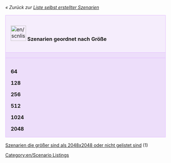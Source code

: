 ''« Zurück zur [[de/Archive/Lists/Liste selbst erstellter Szenarien|Liste selbst erstellter Szenarien]]''

{| cellspacing="3" class="mainpagetable" align="center" width="100%"
|- valign="top" 
|colspan="7" style="font-size: 100%; BACKGROUND-COLOR: #F5EDFC; border: 1px solid #E1BBFF; margin: 0; padding: 1em; text-align: left; width:14%"|[[File:en/scnlist-size.png|48px]] <font size="3">'''Szenarien geordnet nach Größe'''</font>
|-
|style="font-size: 100%; BACKGROUND-COLOR: #EDDEFA; border: 1px solid #E1BBFF; margin: 0; padding: 1em 1em 0em 1em; text-align: left;"|
|style="font-size: 100%; BACKGROUND-COLOR: #EDDEFA; border: 1px solid #E1BBFF; margin: 0; padding: 1em 1em 0em 1em; text-align: left;"|'''64'''
|style="font-size: 100%; BACKGROUND-COLOR: #EDDEFA; border: 1px solid #E1BBFF; margin: 0; padding: 1em 1em 0em 1em; text-align: left;"|'''128'''
|style="font-size: 100%; BACKGROUND-COLOR: #EDDEFA; border: 1px solid #E1BBFF; margin: 0; padding: 1em 1em 0em 1em; text-align: left;"|'''256'''
|style="font-size: 100%; BACKGROUND-COLOR: #EDDEFA; border: 1px solid #E1BBFF; margin: 0; padding: 1em 1em 0em 1em; text-align: left;"|'''512'''
|style="font-size: 100%; BACKGROUND-COLOR: #EDDEFA; border: 1px solid #E1BBFF; margin: 0; padding: 1em 1em 0em 1em; text-align: left;"|'''1024'''
|style="font-size: 100%; BACKGROUND-COLOR: #EDDEFA; border: 1px solid #E1BBFF; margin: 0; padding: 1em 1em 0em 1em; text-align: left;"|'''2048'''
|-
|style="font-size: 100%; BACKGROUND-COLOR: #EDDEFA; border: 1px solid #E1BBFF; margin: 0; padding: 1em 1em 0em 1em; text-align: left;"|
'''64'''

'''128'''

'''256'''

'''512'''

'''1024'''

'''2048'''
|style="font-size: 100%; BACKGROUND-COLOR: #EDDEFA; border: 1px solid #E1BBFF; margin: 0; padding: 1em 1em 0em 1em; text-align: left;"|
[[en/Archive/Lists/Scenarios by Size 64x64|64x64]]

[[en/Archive/Lists/Scenarios by Size 64x128|64x128]]

[[en/Archive/Lists/Scenarios by Size 64x256|64x256]]

[[en/Archive/Lists/Scenarios by Size 64x512|64x512]]

[[en/Archive/Lists/Scenarios by Size 64x1024|64x1024]]

[[en/Archive/Lists/Scenarios by Size 64x2048|64x2048]]
|style="font-size: 100%; BACKGROUND-COLOR: #EDDEFA; border: 1px solid #E1BBFF; margin: 0; padding: 1em 1em 0em 1em; text-align: left;"|
[[en/Archive/Lists/Scenarios by Size 128x64|128x64]]

[[en/Archive/Lists/Scenarios by Size 128x128|128x128]] (1)

[[en/Archive/Lists/Scenarios by Size 128x256|128x256]]

[[en/Archive/Lists/Scenarios by Size 128x512|128x512]]

[[en/Archive/Lists/Scenarios by Size 128x1024|128x1024]]

[[en/Archive/Lists/Scenarios by Size 128x2048|128x2048]]
|style="font-size: 100%; BACKGROUND-COLOR: #EDDEFA; border: 1px solid #E1BBFF; margin: 0; padding: 1em 1em 0em 1em; text-align: left;"|
[[en/Archive/Lists/Scenarios by Size 256x64|256x64]]

[[en/Archive/Lists/Scenarios by Size 256x128|256x128]]

[[en/Archive/Lists/Scenarios by Size 256x256|256x256]] (15)

[[en/Archive/Lists/Scenarios by Size 256x512|256x512]]

[[en/Archive/Lists/Scenarios by Size 256x1024|256x1024]]

[[en/Archive/Lists/Scenarios by Size 256x2048|256x2048]]
|style="font-size: 100%; BACKGROUND-COLOR: #EDDEFA; border: 1px solid #E1BBFF; margin: 0; padding: 1em 1em 0em 1em; text-align: left;"|
[[en/Archive/Lists/Scenarios by Size 512x64|512x64]]

[[en/Archive/Lists/Scenarios by Size 512x128|512x128]] (1)

[[en/Archive/Lists/Scenarios by Size 512x256|512x256]] (1)

[[en/Archive/Lists/Scenarios by Size 512x512|512x512]] (13)

[[en/Archive/Lists/Scenarios by Size 512x1024|512x1024]] (1)

[[en/Archive/Lists/Scenarios by Size 512x2048|512x2048]] (1)
|style="font-size: 100%; BACKGROUND-COLOR: #EDDEFA; border: 1px solid #E1BBFF; margin: 0; padding: 1em 1em 0em 1em; text-align: left;"|
[[en/Archive/Lists/Scenarios by Size 1024x64|1024x64]]

[[en/Archive/Lists/Scenarios by Size 1024x128|1024x128]] (1)

[[en/Archive/Lists/Scenarios by Size 1024x256|1024x256]]

[[en/Archive/Lists/Scenarios by Size 1024x512|1024x512]] (2)

[[en/Archive/Lists/Scenarios by Size 1024x1024|1024x1024]] (7)

[[en/Archive/Lists/Scenarios by Size 1024x2048|1024x2048]]
|style="font-size: 100%; BACKGROUND-COLOR: #EDDEFA; border: 1px solid #E1BBFF; margin: 0; padding: 1em 1em 0em 1em; text-align: left;"|
[[en/Archive/Lists/Scenarios by Size 2048x64|2048x64]]

[[en/Archive/Lists/Scenarios by Size 2048x128|2048x128]]

[[en/Archive/Lists/Scenarios by Size 2048x256|2048x256]]

[[en/Archive/Lists/Scenarios by Size 2048x512|2048x512]]

[[en/Archive/Lists/Scenarios by Size 2048x1024|2048x1024]] (1)

[[en/Archive/Lists/Scenarios by Size 2048x2048|2048x2048]] (6)

|}

[[en/Archive/Lists/Scenarios with greater Size than 2048x2048 or Size not listed|Szenarien die größer sind als 2048x2048 oder nicht gelistet sind]] (1)

[[Category:en/Scenario Listings]]